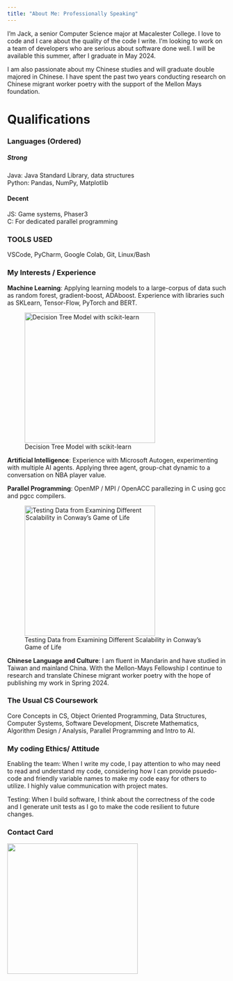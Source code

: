 ```yaml
---
title: "About Me: Professionally Speaking"
---
```

I'm Jack, a senior Computer Science major at Macalester College. I love to code and I care about the quality of the code I write. I'm looking to work on a team of developers who are serious about software done well. I will be available this summer, after I graduate in May 2024. 

I am also passionate about my Chinese studies and will graduate double majored in Chinese. I have spent the past two years conducting research on Chinese migrant worker poetry with the support of the Mellon Mays foundation.

# Qualifications

### Languages (Ordered)
##### Strong 
Java: Java Standard Library, data structures <br />
Python: Pandas, NumPy, Matplotlib

#### Decent 
JS: Game systems, Phaser3 <br />
C: For dedicated parallel programming

### TOOLS USED

VSCode, PyCharm, Google Colab, Git, Linux/Bash

### My Interests / Experience

**Machine Learning**: Applying learning models to a large-corpus of data such as random forest, gradient-boost, ADAboost. Experience with libraries such as SKLearn, Tensor-Flow, PyTorch and BERT.

![Decision Tree Model with scikit-learn](images/decisiontree.jpg){width=300}

**Artificial Intelligence**: Experience with Microsoft Autogen, experimenting with multiple AI agents. Applying three agent, group-chat dynamic to a conversation on NBA player value.

**Parallel Programming**: OpenMP / MPI / OpenACC parallezing in C using gcc and pgcc compilers. 

![Testing Data from Examining Different Scalability in Conway's Game of Life](images/scalability.jpg){width=300}

**Chinese Language and Culture**: I am fluent in Mandarin and have studied in Taiwan and mainland China. With the Mellon-Mays Fellowship I continue to research and translate Chinese migrant worker poetry with the hope of publishing my work in Spring 2024.

### The Usual CS Coursework

Core Concepts in CS, Object Oriented Programming, Data Structures, Computer Systems, Software Development, Discrete Mathematics, Algorithm Design / Analysis, Parallel Programming and Intro to AI.

### My coding Ethics/ Attitude

Enabling the team: When I write my code, I pay attention to who may need to read and understand my code, considering how I can provide psuedo-code and friendly variable names to make my code easy for others to utilize. I highly value communication with project mates. 

Testing: When I build software, I think about the correctness of the code and I generate unit tests as I go to make the code resilient to future changes.

### Contact Card

![](images/contactcard.png){width=300}


